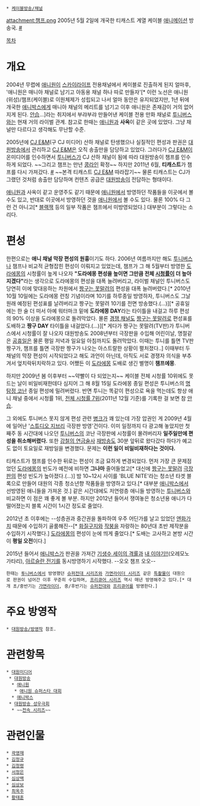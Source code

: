  * [[케이블방송/채널]]

attachment:챔프.png
2005년 5월 2일에 개국한 티캐스트 계열 케이블 [[애니메이션]] 방송국. [http://www.champtv.com/ #]

[[목차]]

= 개요 =
2004년 무렵에 [[애니원]]이 [[스카이라이프]] 전용채널에서 케이블로 진출하게 된지 얼마후, '애니원은 매니아 채널로 남기고 아동용 채널 하나 따로 만들자'[* 이런 노선은 애니원(위성)/챔프(케이블)로 이원체제가 성립되고 나서 얼마 동안은 유지되었지만, 1년 뒤에 개국한 [[애니박스]]에게 매니아 채널의 메리트를 넘기고 이후 애니원은 존재감이 거의 없어지게 된다. [[안습]]...]라는 취지에서 부랴부랴 만들어낸 케이블 전용 만화 채널로 [[투니버스]]와는 현재 거의 라이벌 관계. 참고로 한때는 [[애니원]]과 '''사옥'''이 같은 곳에 있었다. 그냥 채널만 다르다고 생각해도 무난할 수준.

2005년에 [[CJ E&M]](구 CJ 미디어) 산하 채널로 탄생했으나 실질적인 편성과 판권은 [[대원방송]]에서 관리하고 [[CJ E&M]]은 오직 송출만을 담당하고 있었다. 그러다가 [[CJ E&M]]이 온미디어를 인수하면서 [[투니버스]]가 CJ 산하 채널이 됨에 따라 대원방송이 챔프를 인수하게 되었다. ~~그리고 챔프는 만년 [[콩라인]] 확정~~ 하지만 2011년 6월, '''티캐스트'''가 챔프를 다시 가져갔다. [http://www.zdnet.co.kr/news/news_view.asp?artice_id=20110609143452&type=xml #] ~~본격 티캐스트 [[CJ E&M]] 따라잡기~~ 물론 티캐스트는 CJ가 그랬던 것처럼 송출만 담당하며 컨텐츠 공급은 [[대원방송]]이 전담하는 형태이다.

[[애니원]]과 사옥이 같고 운영주도 같기 때문에 [[애니원]]에서 방영하던 작품들을 이곳에서 볼 수도 있고, 반대로 이곳에서 방영하던 것을 [[애니원]]에서 볼 수도 있다. 물론 100% 다 그런 건 아니고[* [[블랙잭]] 등의 일부 작품은 챔프에서 미방영되었다.] 대부분이 그렇다는 소리다.

= 편성 =
한편으로는 '''애니 채널 막장 편성의 원흉'''이기도 하다. 2006년 여름까지만 해도 [[투니버스]]나 챔프나 비교적 균형잡힌 편성이 이뤄지고 있었는데, 챔프가 그 해 5월부터 방영한 [[도라에몽/애니메이션|도라에몽]]의 시청률이 높게 나오자 '''"도라에몽 편성을 높이면 그만큼 전체 [[시청률]]이 더 높아지겠다"'''라는 생각으로 도라에몽의 편성을 대폭 늘려버리고, 라이벌 채널인 투니버스도 당연히 이에 맞대응하는 차원에서 [[짱구는 못말려]]의 편성을 대폭 늘려버렸다.[* 2010년 10월 10일에는 도라에몽 런칭 기념이라며 10기를 하루종일 방영하자, 투니버스도 그날 원래 예정된 편성표를 날려버리고 짱구는 못말려 10기를 전면 방송했다.(...)][* 공휴일에는 한 술 더 떠서 아예 워터마크 밑에 '''도라에몽 DAY'''라는 타이틀을 내걸고 하루 편성의 90% 이상을 도라에몽으로 돌려막았다. 몰론 [[투니버스|경쟁 채널]]도 [[크레용 신짱/애니메이션|짱구는 못말려]]로 편성표를 도배하고 '''짱구 DAY''' 타이틀을 내걸었다.(...)][* 게다가 짱구는 못말려(TV판)가 투니버스에서 시청률이 잘 나오자 대원방송도 2008년부터 극장판을 수입해 어린이날, 명절같은 [[공휴일]]은 물론 평일 저녁과 일요일 아침까지도 돌려막았다. 이때는 투니를 틀면 TV판 짱구가, 챔프를 틀면 극장판 짱구가 나오는 아스트랄한 상황이 펼처졌다..] 이때부터 두 채널의 막장 편성이 시작되었다고 해도 과언이 아닌데, 아직도 서로 경쟁자 의식을 부추겨서 엎치락뒤치락하고 있다. 어쨌든 이 [[도라에몽/애니메이션|도라에몽]] 도배로 생긴 별명이 '''챔프에몽'''.

하지만 2009년 봄 이후부터 ~~약빨이 다 되었는지~~ 케이블 전체 시청률 10위에도 못 드는 날이 비일비재한데다 심지어 그 해 8월 15일 도라에몽 종일 편성은 투니버스의 [[명탐정 코난]] 종일 편성에 밀려버렸다. 반면 투니는 똑같이 편성으로 욕을 먹는데도 항상 애니 채널 중에서 시청률 1위, [http://gall.dcinside.com/list.php?id=radio_actor&no=64062 전체 시청률 7위](2011년 12월 기준)를 기록한 걸 보면 참 [[안습]].

그 외에도 투니버스 못지 않게 편성 관련 [[병크]]가 꽤 있는데 가장 압권인 게 2009년 4월에 일어난 '[[스튜디오 지브리]] 극장판 방영'건이다. 이미 일정까지 다 광고해 놓았지만 첫째주 동 시간대에 나오던 [[투니버스]]의 코난 극장판에 시청률이 몰려버리자 '''일주일만에 편성을 취소해버렸다.''' 또한 [[강철의 연금술사]] [[재방송]]도 30분 앞뒤로 왔다갔다 하다가 예고도 없이 토요일로 재방일을 변경했다. 문제는 '''이런 일이 비일비재하다는 것이다.'''

티캐스트가 챔프를 인수한 뒤로는 편성이 조금 묘하게 변경되었다. 먼저 가장 큰 문제점었던 [[도라에몽]]의 빈도가 예전에 비하면 '''그나마''' 줄어들었고[* 대신에 [[짱구는 못말려]] [[극장판]]의 편성 빈도가 높아졌다.(...)] 밤 10~12시 사이를 'BLUE NITE'라는 청소년 타겟 블록으로 만들어 대원의 각종 청소년향 작품들을 방영하고 있다.[* 대부분 [[애니박스]]에서 선방영된 애니들을 가져온 것.] 같은 시간대에도 저연령층 애니들 방영하는 [[투니버스]]와 비교하면 이 점은 꽤 좋게 볼 부분. 하지만 2012년 들어서 쟁여놓은 청소년용 애니가 다 떨어졌는지 블록 시간이 1시간 정도로 줄었다.

2012년 초 이후에는 --성층권과 중간권을 돌파하여 우주 어딘가를 날고 있었던 [[일본 엔|엔화]]가치 때문에 수입하기 골룸해진--[* [[화질구지]]와 [[작붕]]을 자랑하는 80년대 초반 제작분을 수입하기 시작했다.] [[도라에몽/애니메이션|도라에몽]]의 편성이 눈에 띄게 줄었다.[* 도배는 고사하고 본방 시간이 '''평일 오전'''이다.]

2015년 들어서 [[애니박스]]가 판권을 가져간 [[기생수 세이의 격률]]과 [[내 이야기!!]](오레모노가타리), [[아르슬란 전기]]를 동시방영하기 시작했다. --오오 챔프 오오--

 한때는 [[투니버스]]에서 방영했던 [[슈퍼전대 시리즈]]와 [[가면라이더 시리즈]] 같은 [[특촬물]]이 대원으로 판권이 넘어간 이후 꾸준히 수입하며, [[프리큐어 시리즈]] 역시 매년 방영해주고 있다.[* 대개 초/중반기는 [[가면라이더 시리즈|가면라이더]], 중/후반기는 [[슈퍼전대 시리즈|슈퍼전대]]와 [[프리큐어 시리즈|프리큐어]]를 방영한다.]

= 주요 방영작 =
 * [[대원방송/방영작]] 참조.

= 관련항목 =
 * [[대원미디어]]
  * [[대원방송]]
   * [[애니원]]
    * [[애니원 슈퍼스타 대회]]
   * [[애니박스]]
  * [[대원방송 성우극회]]
   * ~~[[전속 시리즈]]~~

= 관련인물 =
 * [[곽영재]]
 * [[김정규]]
 * [[김정령]]
 * [[서정은]]
 * [[심상백]]
 * [[심상보]]
 * [[최옥주]]
 * [[황태훈]]
